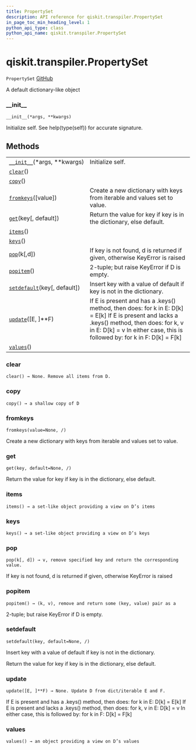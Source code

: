 ```yaml
---
title: PropertySet
description: API reference for qiskit.transpiler.PropertySet
in_page_toc_min_heading_level: 1
python_api_type: class
python_api_name: qiskit.transpiler.PropertySet
---
```


# qiskit.transpiler.PropertySet

<span id="qiskit.transpiler.PropertySet" />

`PropertySet` [GitHub](https://github.com/qiskit/qiskit/tree/stable/0.17/qiskit/transpiler/propertyset.py "view source code")

A default dictionary-like object

### \_\_init\_\_

<span id="qiskit.transpiler.PropertySet.__init__" />

`__init__(*args, **kwargs)`

Initialize self. See help(type(self)) for accurate signature.

## Methods

|                                                                                                                       |                                                                                                                                                                                                                               |
| --------------------------------------------------------------------------------------------------------------------- | ----------------------------------------------------------------------------------------------------------------------------------------------------------------------------------------------------------------------------- |
| [`__init__`](#qiskit.transpiler.PropertySet.__init__ "qiskit.transpiler.PropertySet.__init__")(\*args, \*\*kwargs)    | Initialize self.                                                                                                                                                                                                              |
| [`clear`](#qiskit.transpiler.PropertySet.clear "qiskit.transpiler.PropertySet.clear")()                               |                                                                                                                                                                                                                               |
| [`copy`](#qiskit.transpiler.PropertySet.copy "qiskit.transpiler.PropertySet.copy")()                                  |                                                                                                                                                                                                                               |
| [`fromkeys`](#qiskit.transpiler.PropertySet.fromkeys "qiskit.transpiler.PropertySet.fromkeys")(\[value])              | Create a new dictionary with keys from iterable and values set to value.                                                                                                                                                      |
| [`get`](#qiskit.transpiler.PropertySet.get "qiskit.transpiler.PropertySet.get")(key\[, default])                      | Return the value for key if key is in the dictionary, else default.                                                                                                                                                           |
| [`items`](#qiskit.transpiler.PropertySet.items "qiskit.transpiler.PropertySet.items")()                               |                                                                                                                                                                                                                               |
| [`keys`](#qiskit.transpiler.PropertySet.keys "qiskit.transpiler.PropertySet.keys")()                                  |                                                                                                                                                                                                                               |
| [`pop`](#qiskit.transpiler.PropertySet.pop "qiskit.transpiler.PropertySet.pop")(k\[,d])                               | If key is not found, d is returned if given, otherwise KeyError is raised                                                                                                                                                     |
| [`popitem`](#qiskit.transpiler.PropertySet.popitem "qiskit.transpiler.PropertySet.popitem")()                         | 2-tuple; but raise KeyError if D is empty.                                                                                                                                                                                    |
| [`setdefault`](#qiskit.transpiler.PropertySet.setdefault "qiskit.transpiler.PropertySet.setdefault")(key\[, default]) | Insert key with a value of default if key is not in the dictionary.                                                                                                                                                           |
| [`update`](#qiskit.transpiler.PropertySet.update "qiskit.transpiler.PropertySet.update")(\[E, ]\*\*F)                 | If E is present and has a .keys() method, then does: for k in E: D\[k] = E\[k] If E is present and lacks a .keys() method, then does: for k, v in E: D\[k] = v In either case, this is followed by: for k in F: D\[k] = F\[k] |
| [`values`](#qiskit.transpiler.PropertySet.values "qiskit.transpiler.PropertySet.values")()                            |                                                                                                                                                                                                                               |

### clear

<span id="qiskit.transpiler.PropertySet.clear" />

`clear() → None. Remove all items from D.`

### copy

<span id="qiskit.transpiler.PropertySet.copy" />

`copy() → a shallow copy of D`

### fromkeys

<span id="qiskit.transpiler.PropertySet.fromkeys" />

`fromkeys(value=None, /)`

Create a new dictionary with keys from iterable and values set to value.

### get

<span id="qiskit.transpiler.PropertySet.get" />

`get(key, default=None, /)`

Return the value for key if key is in the dictionary, else default.

### items

<span id="qiskit.transpiler.PropertySet.items" />

`items() → a set-like object providing a view on D’s items`

### keys

<span id="qiskit.transpiler.PropertySet.keys" />

`keys() → a set-like object providing a view on D’s keys`

### pop

<span id="qiskit.transpiler.PropertySet.pop" />

`pop(k[, d]) → v, remove specified key and return the corresponding value.`

If key is not found, d is returned if given, otherwise KeyError is raised

### popitem

<span id="qiskit.transpiler.PropertySet.popitem" />

`popitem() → (k, v), remove and return some (key, value) pair as a`

2-tuple; but raise KeyError if D is empty.

### setdefault

<span id="qiskit.transpiler.PropertySet.setdefault" />

`setdefault(key, default=None, /)`

Insert key with a value of default if key is not in the dictionary.

Return the value for key if key is in the dictionary, else default.

### update

<span id="qiskit.transpiler.PropertySet.update" />

`update([E, ]**F) → None. Update D from dict/iterable E and F.`

If E is present and has a .keys() method, then does: for k in E: D\[k] = E\[k] If E is present and lacks a .keys() method, then does: for k, v in E: D\[k] = v In either case, this is followed by: for k in F: D\[k] = F\[k]

### values

<span id="qiskit.transpiler.PropertySet.values" />

`values() → an object providing a view on D’s values`

